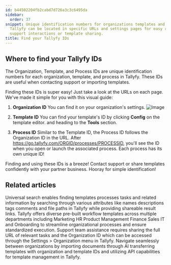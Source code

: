 ```yaml
---
id: b44502204fb2cabd7d726a3c3c6495da
sidebar:
  order: 37
snippet: Unique identification numbers for organizations templates and processes in
  Tallyfy can be located in specific URLs and settings pages for easy reference during
  support interactions or template sharing.
title: Find your Tallyfy IDs
---
```


## Where to find your Tallyfy IDs

The Organization, Template, and Process IDs are unique identification numbers for each organization, template, and process in Tallyfy. These IDs are useful when contacting support or importing templates.

Finding these IDs is super easy! Just take a look at the URLs on each page. We've made it simple for you with this visual guide:

1. **Organization ID**
You can find it on your organization's settings.
![Image](https://screenshots.tallyfy.com/tallyfy%2Fpro%2Fdesktop-light-show-org-id.png)

2. **Template ID**
You can find your template's ID by clicking **Config** on the template editor. and heading to the **Tools** section.


3. **Process ID**
Similar to the Template ID, the Process ID follows the Organization ID in the URL. After https://go.tallyfy.com/ORGID/processes/PROCESSID, you'll see the ID when you open or launch the associated process. Each process has its own unique ID!

Finding and using these IDs is a breeze! Contact support or share templates confidently with your partner business. Hooray for simple identification!


## Related articles
<CardGrid>
<LinkTitleCard header="<b>Miscellaneous > Universal search</b>" href="/products/pro/miscellaneous/how-to-use-tallyfys-universal-search-function/" > Universal search enables finding templates processes tasks and related information by searching through various attributes like names descriptions tags comments and file paths in Tallyfy while providing shareable result links. </LinkTitleCard>
<LinkTitleCard header="<b>Templates > Sample Templates</b>" href="/products/pro/documenting/templates/how-can-i-access-tallyfys-sample-templates/" > Tallyfy offers diverse pre-built workflow templates across multiple departments including Marketing HR Product Management Finance Sales IT and Onboarding to streamline organizational processes and ensure standardized execution. </LinkTitleCard>
<LinkTitleCard header="<b>Support > Provide necessary info to Tallyfy's support team</b>" href="/products/pro/miscellaneous/support/how-to-provide-necessary-info-to-tallyfy-support/" > Support team assistance requires sharing the full URL of relevant tasks and the Organization ID which can be accessed through the Settings > Organization menu in Tallyfy. </LinkTitleCard>
<LinkTitleCard header="<b>Templates > Import a template</b>" href="/products/pro/documenting/templates/import-feature/" > Navigate seamlessly between organizations by importing documents through AI transferring templates with organization and template IDs and utilizing API capabilities for template management in Tallyfy. </LinkTitleCard>
</CardGrid>